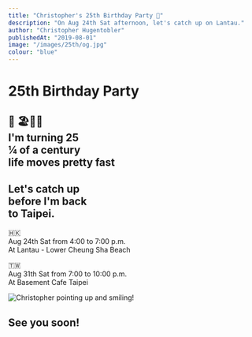 ```yaml
---
title: "Christopher's 25th Birthday Party 🎂"
description: "On Aug 24th Sat afternoon, let's catch up on Lantau."
author: "Christopher Hugentobler"
publishedAt: "2019-08-01"
image: "/images/25th/og.jpg"
colour: "blue"
---
```


# 25th Birthday Party

## 🍺 🏖️🧞🌊<br/>I'm turning 25<br/>¼ of a century<br/>life moves pretty fast

## Let's catch up<br/>before I'm back<br/>to Taipei.

🇭🇰<br/>Aug 24th Sat from 4:00 to 7:00 p.m.<br/>At Lantau - Lower Cheung Sha Beach

🇹🇼<br/>Aug 31th Sat from 7:00 to 10:00 p.m.<br/>At Basement Cafe Taipei

<Image
  alt="Christopher pointing up and smiling!"
  src="/images/25th/main.jpg"
  h="1599"
  w="1200"
  aspect
/>

## See you soon!
